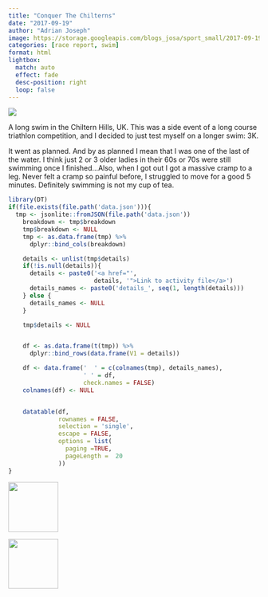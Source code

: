 ```yaml
---
title: "Conquer The Chilterns"
date: "2017-09-19"
author: "Adrian Joseph"
image: https://storage.googleapis.com/blogs_josa/sport_small/2017-09-19_CONQUER_THE_CHILTERNS/img/00.png
categories: [race report, swim]
format: html
lightbox:
  match: auto
  effect: fade
  desc-position: right
  loop: false
---
```


![](https://storage.googleapis.com/blogs_josa/sport_small/2017-09-19_CONQUER_THE_CHILTERNS/img/00.png)

A long swim in the Chiltern Hills, UK. This was a side event of a long course triathlon competition, and I decided to just test myself on a longer swim: 3K. 

It went as planned. And by as planned I mean that I was one of the last of the water. I think just 2 or 3 older ladies in their 60s or 70s were still swimming once I finished...Also, when I got out I got a massive cramp to a leg. Never felt a cramp so painful before, I struggled to move for a good 5 minutes. Definitely swimming is not my cup of tea.

```r
library(DT)
if(file.exists(file.path('data.json'))){
  tmp <- jsonlite::fromJSON(file.path('data.json'))
    breakdown <- tmp$breakdown
    tmp$breakdown <- NULL
    tmp <- as.data.frame(tmp) %>%
      dplyr::bind_cols(breakdown)

    details <- unlist(tmp$details)
    if(!is.null(details)){
      details <- paste0('<a href="',
                        details, '">Link to activity file</a>')
      details_names <- paste0('details_', seq(1, length(details)))
    } else {
      details_names <- NULL
    }

    tmp$details <- NULL


    df <- as.data.frame(t(tmp)) %>%
      dplyr::bind_rows(data.frame(V1 = details))

    df <- data.frame('  ' = c(colnames(tmp), details_names),
                     ' ' = df,
                     check.names = FALSE)
    colnames(df) <- NULL


    datatable(df,
              rownames = FALSE,
              selection = 'single',
              escape = FALSE,
              options = list(
                paging =TRUE,
                pageLength =  20
              ))
}
```





::: {layout-ncol=4}
![](https://storage.googleapis.com/blogs_josa/sport_small/2017-09-19_CONQUER_THE_CHILTERNS/img/00.png){ width="100" group="hi" }

![](https://storage.googleapis.com/blogs_josa/sport_small/2017-09-19_CONQUER_THE_CHILTERNS/img/01.png){ width="100" group="hi" }


:::
